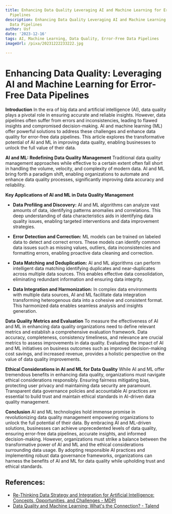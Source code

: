 ```yaml
---
title: Enhancing Data Quality Leveraging AI and Machine Learning for Error-Free Data
  Pipelines
description: Enhancing Data Quality Leveraging AI and Machine Learning for Error-Free
  Data Pipelines
author: Usf
date: '2023-12-16'
tags: AI, Machine Learning, Data Quality, Error-Free Data Pipelines
imageUrl: /pixa/20231222233222.jpg

---
```

# Enhancing Data Quality: Leveraging AI and Machine Learning for Error-Free Data Pipelines

**Introduction**
In the era of big data  and artificial intelligence  (AI), data quality plays a pivotal role in ensuring accurate and reliable insights. However, data pipelines often suffer from errors and inconsistencies, leading to flawed insights and compromised decision-making.  AI and machine  learning (ML) offer powerful solutions to address these challenges  and  enhance data quality for error-free data pipelines. This article explores the transformative potential  of AI and ML in improving data quality,  enabling businesses to unlock the full value of their data.

**AI and ML: Redefining Data Quality Management**
Traditional data quality management approaches while  effective to  a certain extent often fall short in handling the volume, velocity, and complexity  of modern data. AI and ML bring forth a paradigm shift, enabling organizations to automate and enhance  data quality processes, significantly improving data accuracy and  reliability.

**Key Applications of AI and ML in Data Quality Management**
- **Data Profiling and Discovery:**
AI and ML algorithms can analyze vast amounts of data,  identifying patterns anomalies and correlations. This deep understanding of data characteristics aids in  identifying data quality issues, enabling targeted interventions and data improvement strategies.

- **Error Detection and Correction:**
ML models can be trained  on labeled data to  detect and  correct  errors. These models can  identify common data issues such as missing values, outliers, data inconsistencies  and formatting errors, enabling proactive data cleaning and correction.

- **Data Matching and Deduplication:**
AI and ML  algorithms can perform intelligent data matching identifying duplicates and near-duplicates across multiple data sources. This enables effective data consolidation, eliminating redundant information and ensuring data integrity.

-  **Data Integration and Harmonization:**
In  complex data environments with multiple  data sources, AI and  ML facilitate data  integration transforming heterogenous  data into a  cohesive  and consistent format. This  harmonized data  enables seamless analysis  and insights generation.

**Data Quality  Metrics and Evaluation**
To measure the effectiveness of AI and ML in  enhancing  data quality organizations need to define relevant metrics and establish a comprehensive evaluation framework. Data accuracy, completeness, consistency timeliness, and relevance are crucial metrics to  assess improvements in data quality. Evaluating the impact  of AI and ML initiatives on business outcomes such as improved decision-making cost savings, and increased revenue, provides a holistic  perspective on the value of data quality improvements.

**Ethical Considerations in  AI and ML  for Data Quality**
While AI  and ML offer tremendous benefits  in enhancing data quality, organizations must navigate ethical considerations responsibly. Ensuring fairness mitigating bias, protecting user privacy and maintaining data security are paramount. Transparent data  governance policies and  accountable AI practices are essential to build  trust and maintain ethical standards in AI-driven data quality management.

**Conclusion**
AI and ML technologies hold immense promise in revolutionizing data  quality management empowering organizations to unlock the full potential of their data. By embracing AI and ML-driven solutions, businesses can achieve unprecedented levels of data  quality, ensuring error-free  data pipelines, accurate insights, and informed decision-making. However, organizations must strike a balance between the transformative power of AI and ML and the ethical considerations surrounding data usage. By adopting responsible AI practices and implementing robust  data governance frameworks, organizations can harness the benefits of AI  and ML  for data quality while upholding trust and ethical standards.

## References:
- [Re-Thinking Data Strategy and Integration for Artificial Intelligence: Concepts, Opportunities, and Challenges - MDPI](https://www.mdpi.com/2076-3417/13/12/7082)
- [Data Quality and Machine Learning: What's the Connection? - Talend](https://www.talend.com/resources/machine-learning-data-quality/)
